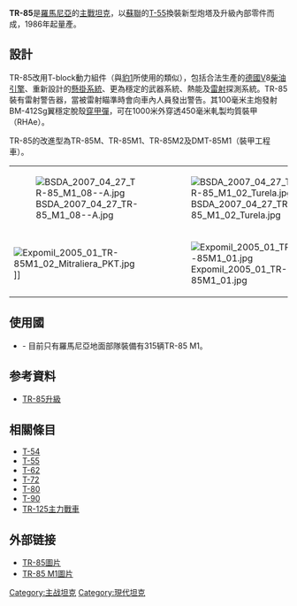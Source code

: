 {{Infobox Weapon
|           name=TR-85主戰坦克
|           image= [[File:Expomil_2005_01_TR-85M1_03--A.jpg|300px]]
|         caption=TR-85 M1
|origin=[[羅馬尼亞|羅馬尼亞]]
|type=[[主戰坦克|主戰坦克]]
|is_vehicle=yes
|            crew=4人
|          length=9.96 [[米_(單位)|米]]
|           width=3.435 米
|          height=3.10 米
|          weight=45 [[噸|噸]]
|          armour=580 毫米抗動能彈裝甲
|      speed=64 公里/小時
|           vehicle_range=500 [[公里|公里]]
|         primary_armament=100 毫米[[坦克炮|主炮]]
|       secondary_armament=7.62 毫米同軸機槍<br />12.7 毫米防空機槍
|           engine=M8VS-A2T2M 8-cyl. [[柴油引擎|柴油引擎]]
|       suspension=扭力桿
|     engine_power=860 匹
|        pw_ratio=19 匹/噸
}}
{{冷戰坦克}}
'''TR-85'''是[[羅馬尼亞|羅馬尼亞]]的[[主戰坦克|主戰坦克]]，以[[蘇聯|蘇聯]]的[[T-55|T-55]]換裝新型炮塔及升級內部零件而成，1986年起量產。

== 設計 ==
TR-85改用T-block動力組件（與[[豹1型坦克|豹1]]所使用的類似），包括合法生產的[[德國|德國]]V8[[柴油引擎|柴油引擎]]、重新設計的[[懸掛系統|懸掛系統]]、更為穩定的武器系統、熱能及[[雷射|雷射]]探測系統。TR-85裝有雷射警告器，當被雷射瞄準時會向車內人員發出警告。其100毫米主炮發射BM-412Sg翼穩定脫殼[[穿甲彈|穿甲彈]]，可在1000米外穿透450毫米軋製均質裝甲（RHAe）。

TR-85的改進型為TR-85M、TR-85M1、TR-85M2及DMT-85M1（裝甲工程車）。

{| border="0" 
|- 
| [[File:BSDA_2007_04_27_TR-85_M1_08--A.jpg|thumb]] || [[File:BSDA_2007_04_27_TR-85_M1_02_Turela.jpg|thumb]] 
|- 
| [[File:Expomil_2005_01_TR-85M1_02_Mitraliera_PKT.jpg|thumb]]]] || [[File:Expomil_2005_01_TR-85M1_01.jpg|thumb]]
|}

== 使用國 ==
*{{ROM}} - 目前只有羅馬尼亞地面部隊裝備有315辆TR-85 M1。

== 参考資料 ==
<div class="references-small">
<references />
*[https://web.archive.org/web/20071023232810/http://www.romtehnica.com.ro/upgrade/up_tr85.htm TR-85升級]
</div>

== 相關條目 ==
{{戰車主題}}
* [[T-54|T-54]]
* [[T-55|T-55]]
* [[T-62|T-62]]
* [[T-72|T-72]]
* [[T-80|T-80]]
* [[T-90|T-90]]
* [[TR-125主力戰車|TR-125主力戰車]]

== 外部链接 ==
{{commons|TR-85}}
* [http://www.armyrecognition.com/europe/Roumanie/vehicules_lourds/TR-85/TR-85_Roumanie_diaporama.htm TR-85圖片]{{Wayback|url=http://www.armyrecognition.com/europe/Roumanie/vehicules_lourds/TR-85/TR-85_Roumanie_diaporama.htm |date=20080930031453 }}
* [http://www.armyrecognition.com/europe/Roumanie/vehicules_lourds/TR-85M1/TR-85M1_Roumanie_diaporama.htm TR-85 M1圖片]{{Wayback|url=http://www.armyrecognition.com/europe/Roumanie/vehicules_lourds/TR-85M1/TR-85M1_Roumanie_diaporama.htm |date=20070328214739 }}

{{二战后罗马尼亚装甲战斗车辆}}
{{現代戰車}}

[[Category:主战坦克|Category:主战坦克]]
[[Category:現代坦克|Category:現代坦克]]